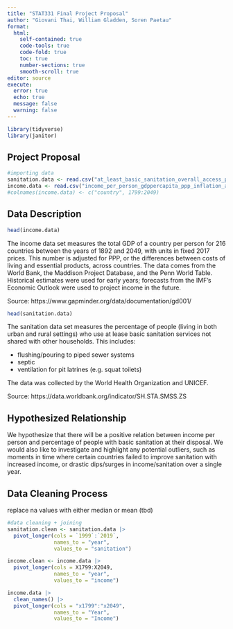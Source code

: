 ```yaml
---
title: "STAT331 Final Project Proposal"
author: "Giovani Thai, William Gladden, Soren Paetau"
format: 
  html:
    self-contained: true
    code-tools: true
    code-fold: true
    toc: true
    number-sections: true
    smooth-scroll: true
editor: source
execute: 
  error: true
  echo: true
  message: false
  warning: false
---
```


```r
library(tidyverse)
library(janitor)
```

## Project Proposal

```r
#importing data
sanitation.data <- read.csv("at_least_basic_sanitation_overall_access_percent.csv", check.names = F)
income.data <- read.csv("income_per_person_gdppercapita_ppp_inflation_adjusted.csv")
#colnames(income.data) <- c("country", 1799:2049)
```

## Data Description
```r
head(income.data)
```
The income data set measures the total GDP of a country per person for 216 countries between the years of 1892 and 2049, with units in fixed 2017 prices. This number is adjusted for PPP, or the differences between costs of living and essential products, across countries. The data comes from the World Bank, the Maddison Project Database, and the Penn World Table. Historical estimates were used for early years; forecasts from the IMF's Economic Outlook were used to project income in the future.

Source: https://www.gapminder.org/data/documentation/gd001/

```r
head(sanitation.data)
```
The sanitation data set measures the percentage of people (living in both urban and rural settings) who use at lease basic sanitation services not shared with other households. This includes:

+ flushing/pouring to piped sewer systems
+ septic
+ ventilation for pit latrines (e.g. squat toilets)

The data was collected by the World Health Organization and UNICEF.

Source: https://data.worldbank.org/indicator/SH.STA.SMSS.ZS

## Hypothesized Relationship
We hypothesize that there will be a positive relation between income per person and percentage of people with basic sanitation at their disposal. We would also like to investigate and highlight any potential outliers, such as moments in time where certain countries failed to improve sanitation with increased income, or drastic dips/surges in income/sanitation over a single year.


## Data Cleaning Process
replace na values with either median or mean (tbd)
```r
#data cleaning + joining
sanitation.clean <- sanitation.data |>
  pivot_longer(cols = `1999`:`2019`,
               names_to = "year",
               values_to = "sanitation")

income.clean <- income.data |>
  pivot_longer(cols = X1799:X2049,
               names_to = "year",
               values_to = "income")
```

```r
income.data |>
  clean_names() |>
  pivot_longer(cols = "x1799":"x2049",
               names_to = "Year",
               values_to = "Income")
```

